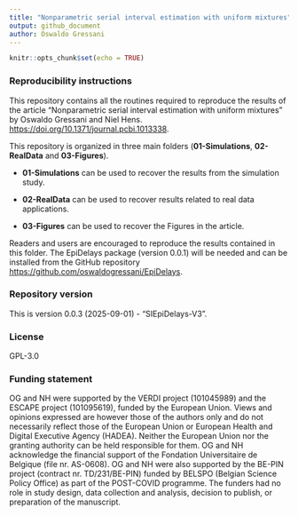 ```yaml
---
title: "Nonparametric serial interval estimation with uniform mixtures"
output: github_document
author: Oswaldo Gressani
---
```



```r
knitr::opts_chunk$set(echo = TRUE)
```

### Reproducibility instructions

This repository contains all the routines required to reproduce the results of the article “Nonparametric serial interval estimation with uniform mixtures” by Oswaldo Gressani and Niel Hens. [https://doi.org/10.1371/journal.pcbi.1013338](https://doi.org/10.1371/journal.pcbi.1013338). 

This repository is organized in three main folders (**01-Simulations**, **02-RealData** and **03-Figures**). 

- **01-Simulations** can be used to recover the results from the simulation study.

- **02-RealData** can be used to recover results related to real data applications.

- **03-Figures** can be used to recover the Figures in the article.

Readers and users are encouraged to reproduce the results contained in this folder. 
The EpiDelays package (version 0.0.1) will be needed and can be installed from the GitHub repository
[https://github.com/oswaldogressani/EpiDelays](https://github.com/oswaldogressani/EpiDelays).

### Repository version
This is version 0.0.3 (2025-09-01) - “SIEpiDelays-V3”.

### License
GPL-3.0 

### Funding statement
OG and NH were supported by the VERDI project (101045989) and the ESCAPE project (101095619), funded by the European Union. Views and opinions expressed are however those of the authors only and do not necessarily reflect those of the European Union or European Health and Digital Executive Agency (HADEA). Neither the European Union nor the granting authority can be held responsible for them. OG and NH acknowledge the financial support of the Fondation Universitaire de Belgique (file nr. AS-0608). OG and NH were also supported by the BE-PIN project (contract nr. TD/231/BE-PIN) funded by BELSPO (Belgian Science Policy Office) as part of the POST-COVID programme. The funders had no role in study design, data collection and analysis, decision to publish, or preparation of the manuscript.